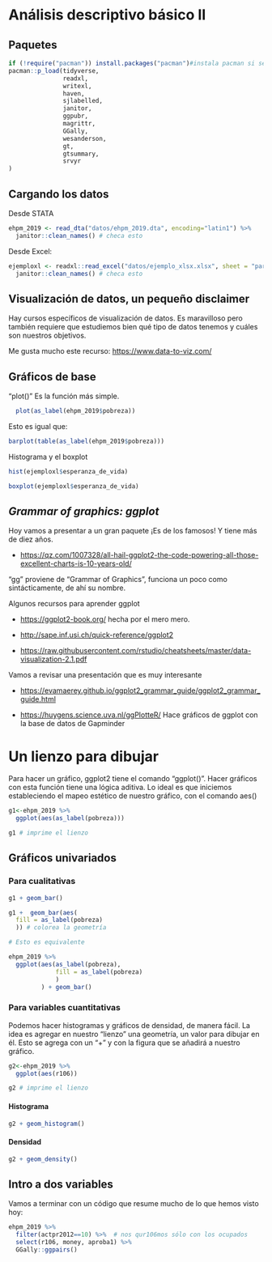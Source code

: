 # Análisis descriptivo básico II

## Paquetes

```r
if (!require("pacman")) install.packages("pacman")#instala pacman si se requiere
pacman::p_load(tidyverse,
               readxl,
               writexl, 
               haven,
               sjlabelled, 
               janitor,
               ggpubr,
               magrittr,
               GGally,
               wesanderson,
               gt,
               gtsummary,
               srvyr
)
```


## Cargando los datos

Desde STATA
```r
ehpm_2019 <- read_dta("datos/ehpm_2019.dta", encoding="latin1") %>% 
  janitor::clean_names() # checa esto

```

Desde Excel:

```r
ejemploxl <- readxl::read_excel("datos/ejemplo_xlsx.xlsx", sheet = "para_importar")%>% 
  janitor::clean_names() # checa esto

```



## Visualización de datos, un pequeño disclaimer
Hay cursos específicos de visualización de datos. Es maravilloso pero también requiere que estudiemos bien qué tipo de datos tenemos y cuáles son nuestros objetivos. 

Me gusta mucho este recurso: <https://www.data-to-viz.com/>

##  Gráficos de base

"plot()" Es la función más simple. 

```r
  plot(as_label(ehpm_2019$pobreza))
```

Esto es igual que:

```r
barplot(table(as_label(ehpm_2019$pobreza)))
```

Histograma y el boxplot

```r
hist(ejemploxl$esperanza_de_vida)
```


```r
boxplot(ejemploxl$esperanza_de_vida)
```



## *Grammar of graphics: ggplot*

Hoy vamos a presentar a un gran paquete ¡Es de los famosos! Y tiene más de diez años.

* <https://qz.com/1007328/all-hail-ggplot2-the-code-powering-all-those-excellent-charts-is-10-years-old/>

"gg" proviene de "Grammar of Graphics", funciona un poco como sintácticamente, de ahí su nombre.

Algunos recursos para aprender ggplot

* <https://ggplot2-book.org/> hecha por el mero mero.

* <http://sape.inf.usi.ch/quick-reference/ggplot2> 

* <https://raw.githubusercontent.com/rstudio/cheatsheets/master/data-visualization-2.1.pdf>

Vamos a revisar una presentación que es muy interesante

* <https://evamaerey.github.io/ggplot2_grammar_guide/ggplot2_grammar_guide.html>

* <https://huygens.science.uva.nl/ggPlotteR/> Hace gráficos de ggplot con la base de datos de Gapminder

# Un lienzo para dibujar

Para hacer un gráfico, ggplot2 tiene el comando "ggplot()".  Hacer gráficos con esta función tiene una lógica  aditiva. Lo ideal es que iniciemos estableciendo el mapeo estético de nuestro gráfico, con el comando aes()

```r
g1<-ehpm_2019 %>%
  ggplot(aes(as_label(pobreza)))

g1 # imprime el lienzo
```



## Gráficos univariados

### Para cualitativas

```r
g1 + geom_bar()
```


```r
g1 +  geom_bar(aes(
  fill = as_label(pobreza)
  )) # colorea la geometría

# Esto es equivalente

ehpm_2019 %>%
  ggplot(aes(as_label(pobreza),
             fill = as_label(pobreza)
             )
         ) + geom_bar()

```

### Para variables cuantitativas
Podemos hacer histogramas y gráficos de densidad, de manera fácil. La idea es agregar en nuestro "lienzo" una geometría, un valor para dibujar en él. Esto se agrega con un "+" y con la figura que se añadirá a nuestro gráfico.

```r
g2<-ehpm_2019 %>%
  ggplot(aes(r106))

g2 # imprime el lienzo
```

#### Histograma
```r
g2 + geom_histogram() 
```

#### Densidad

```r
g2 + geom_density() 
```


## Intro a dos variables

Vamos a terminar con un código que resume mucho de lo que hemos visto hoy:

```r
ehpm_2019 %>% 
  filter(actpr2012==10) %>%  # nos qur106mos sólo con los ocupados
  select(r106, money, aproba1) %>% 
  GGally::ggpairs()
```


